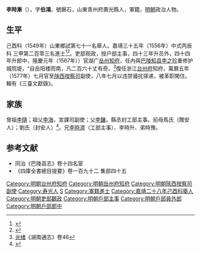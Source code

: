 {{明清人物信息框
| 姓名 = 李時漸
| 原名 =
| 圖片名稱= 
| 圖片大小 =
| 圖片說明 = 
| 最高職務 =陕西按察司副使
| 國家 = 大明 
| 爵位 =
| 籍貫 = 山東青州府壽光縣
| 族裔 = 
| 字號 = 
| 諡號 =
| 出生日期 = 丁亥年十月十四日
| 出生地點 = <!---山東青州府壽光縣--->
| 逝世日期 = 卒年不詳 
| 逝世地點 =
| 墓葬 =
| 配偶 = 娶孔氏，封安人
| 親屬 = （子）之兆、之光
| 出身 =
* 嘉靖二十八年己酉科舉人
* 嘉靖三十五年丙辰科同進士出身
| 經歷 =
| 著作 =  
}}
'''李時漸'''（{{bd|1527年||？|catIdx=}}），字'''伯鴻'''，號磐石，山東青州府壽光縣人，軍籍，[[明朝|明朝]]政治人物。

== 生平 ==
己酉科（1549年）山東鄉試第七十一名舉人。嘉靖三十五年（1556年）中式丙辰科<!---會試第二百七十二名--->三甲第二百零三名進士<ref>{{Cite book|title=《皇明贡举考》卷五|author=[[张朝瑞|张朝瑞]]|publisher=《续修四库全书》史部第828册|year=|isbn=|location=|pages=}}</ref><ref>{{Cite book|title=贡举志五种 上|author=鲁小俊，江俊伟著|publisher=武汉大学出版社|year=2009|isbn=978-7-307-07043-1|location=武汉|pages=}}</ref>。吏部观政，授户部主事，四十三年升员外，四十四年升郎中，隆慶元年（1567年））官湖广[[岳州|岳州]][[知府|知府]]，任內與[[巴陵|巴陵]][[知县|知县]][[李之珍|李之珍]]重修护城院堤，“自岳阳楼而南，凡二百六十丈有奇。<ref>[[光绪|光绪]]《湖南通志》卷46</ref>復任浙江[[台州府|台州府]]知府，萬曆五年（1577年）七月官至[[陕西|陕西]][[按察司|按察司]]副使，八年七月以违禁骚扰驿递，被革职閑住。輯有《三臺文獻錄》。

== 家族 ==
曾祖[[李隨|李隨]]；祖父[[李海|李海]]，宣課司副使；父[[李鏞|李鏞]]，縣丞封工部主事。前母馬氏（贈安人）；劉氏（封安人）<ref>{{Cite book|title=天一阁藏明代科举录选刊 登科录 点校本|author=龚延明主编|publisher=宁波出版社|year=2016|isbn=978-7-5526-2320-8|location=宁波|pages=|quote=《天一閣藏明代科舉錄選刊.登科錄》之《嘉靖三十五年丙辰科登科錄》}}</ref>。兄[[李時濟|李時濟]]（工部主事）、李時升、弟時豫。

==参考文献==
{{reflist}}
* 同治《巴陵县志》卷十四名宦
* 《四庫全書總目提要》卷一百九十二 集部四十五

{{start box}}
{{s-off}}
{{s-before|[[陳觀衡|陳觀衡]]}}
{{s-title|明朝台州府知府|1573年－1577年}}
{{s-after|[[計謙亨|計謙亨]]}}
{{end box}}

{{嘉靖三十五年丙辰科殿試金榜}}

{{DEFAULTSORT:Li李}}
[[Category:明朝台州府知府|Category:明朝台州府知府]]
[[Category:明朝岳州府知府|Category:明朝岳州府知府]]
[[Category:明朝陝西按察司副使|Category:明朝陝西按察司副使]]
[[Category:寿光人|Category:寿光人]]
[[Category:李姓|S]]
[[Category:軍籍進士|Category:軍籍進士]]
[[Category:嘉靖二十八年己酉科舉人|Category:嘉靖二十八年己酉科舉人]]
[[Category:明朝吏部觀政|Category:明朝吏部觀政]]
[[Category:明朝戶部主事|Category:明朝戶部主事]]
[[Category:明朝戶部員外郎|Category:明朝戶部員外郎]]
[[Category:明朝戶部郎中|Category:明朝戶部郎中]]